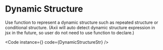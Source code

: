 
# Dynamic Structure

Use function to represent a dynamic structure such as repeated structure or conditional structure.
(Axii will auto detect dynamic structure expression in jsx in the future, so user do not need to use function to declare.)

<Code instance={<DynamicStructure />} code={DynamicStructureStr} />
